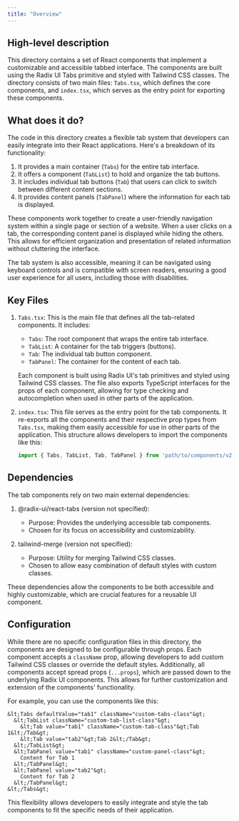 ```yaml
---
title: "Overview"
---
```


## High-level description
This directory contains a set of React components that implement a customizable and accessible tabbed interface. The components are built using the Radix UI Tabs primitive and styled with Tailwind CSS classes. The directory consists of two main files: `Tabs.tsx`, which defines the core components, and `index.tsx`, which serves as the entry point for exporting these components.

## What does it do?
The code in this directory creates a flexible tab system that developers can easily integrate into their React applications. Here's a breakdown of its functionality:

1. It provides a main container (`Tabs`) for the entire tab interface.
2. It offers a component (`TabList`) to hold and organize the tab buttons.
3. It includes individual tab buttons (`Tab`) that users can click to switch between different content sections.
4. It provides content panels (`TabPanel`) where the information for each tab is displayed.

These components work together to create a user-friendly navigation system within a single page or section of a website. When a user clicks on a tab, the corresponding content panel is displayed while hiding the others. This allows for efficient organization and presentation of related information without cluttering the interface.

The tab system is also accessible, meaning it can be navigated using keyboard controls and is compatible with screen readers, ensuring a good user experience for all users, including those with disabilities.

## Key Files

1. `Tabs.tsx`:
   This is the main file that defines all the tab-related components. It includes:
   - `Tabs`: The root component that wraps the entire tab interface.
   - `TabList`: A container for the tab triggers (buttons).
   - `Tab`: The individual tab button component.
   - `TabPanel`: The container for the content of each tab.

   Each component is built using Radix UI's tab primitives and styled using Tailwind CSS classes. The file also exports TypeScript interfaces for the props of each component, allowing for type checking and autocompletion when used in other parts of the application.

2. `index.tsx`:
   This file serves as the entry point for the tab components. It re-exports all the components and their respective prop types from `Tabs.tsx`, making them easily accessible for use in other parts of the application. This structure allows developers to import the components like this:

   ```typescript
   import { Tabs, TabList, Tab, TabPanel } from 'path/to/components/v2/Tabs';
   ```

## Dependencies
The tab components rely on two main external dependencies:

1. @radix-ui/react-tabs (version not specified):
   - Purpose: Provides the underlying accessible tab components.
   - Chosen for its focus on accessibility and customizability.

2. tailwind-merge (version not specified):
   - Purpose: Utility for merging Tailwind CSS classes.
   - Chosen to allow easy combination of default styles with custom classes.

These dependencies allow the components to be both accessible and highly customizable, which are crucial features for a reusable UI component.

## Configuration
While there are no specific configuration files in this directory, the components are designed to be configurable through props. Each component accepts a `className` prop, allowing developers to add custom Tailwind CSS classes or override the default styles. Additionally, all components accept spread props (`...props`), which are passed down to the underlying Radix UI components. This allows for further customization and extension of the components' functionality.

For example, you can use the components like this:

```tsx
&lt;Tabs defaultValue="tab1" className="custom-tabs-class"&gt;
  &lt;TabList className="custom-tab-list-class"&gt;
    &lt;Tab value="tab1" className="custom-tab-class"&gt;Tab 1&lt;/Tab&gt;
    &lt;Tab value="tab2"&gt;Tab 2&lt;/Tab&gt;
  &lt;/TabList&gt;
  &lt;TabPanel value="tab1" className="custom-panel-class"&gt;
    Content for Tab 1
  &lt;/TabPanel&gt;
  &lt;TabPanel value="tab2"&gt;
    Content for Tab 2
  &lt;/TabPanel&gt;
&lt;/Tabs&gt;
```

This flexibility allows developers to easily integrate and style the tab components to fit the specific needs of their application.